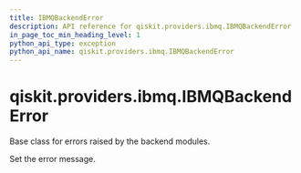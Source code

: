 ```yaml
---
title: IBMQBackendError
description: API reference for qiskit.providers.ibmq.IBMQBackendError
in_page_toc_min_heading_level: 1
python_api_type: exception
python_api_name: qiskit.providers.ibmq.IBMQBackendError
---
```


# qiskit.providers.ibmq.IBMQBackendError

<Class id="qiskit.providers.ibmq.IBMQBackendError" name="IBMQBackendError" isDedicatedPage={true} github="https://github.com/qiskit/qiskit-ibmq-provider/tree/stable/0.18/qiskit/providers/ibmq/exceptions.py" signature="IBMQBackendError(*message)">
  Base class for errors raised by the backend modules.

  Set the error message.
</Class>

